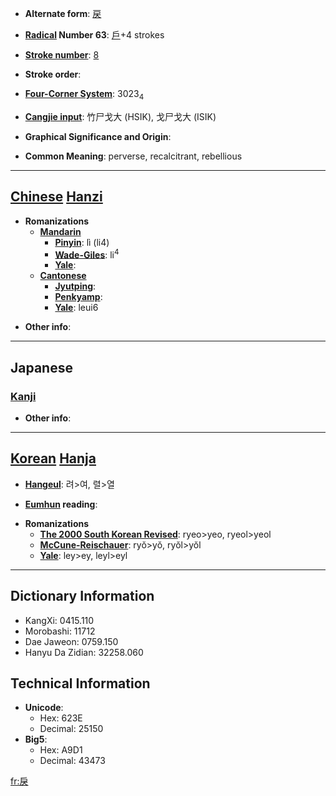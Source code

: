 * '''Alternate form''': [[戻]]

* '''[[Wiktionary:Chinese radical index| Radical]] Number 63''': [[Wiktionary:Chinese radical index 戶|戶]]+4 strokes

* '''[[Wiktionary:Chinese total strokes index|Stroke number]]''': [[Wiktionary:Chinese total strokes index 8|8]]

* '''Stroke order''': 

* '''[[Wiktionary:Chinese four corner index|Four-Corner System]]''': 3023<sub>4</sub>

* '''[[Wiktionary:Chinese Cangjie index|Cangjie input]]''': 竹尸戈大 (HSIK), 戈尸戈大 (ISIK)

* '''Graphical Significance and Origin''': 

* '''Common Meaning''': perverse, recalcitrant, rebellious

----

== [[Chinese]] [[Hanzi]] ==

* '''Romanizations'''
** '''[[Mandarin]]'''
*** '''[[Pinyin]]''': lì (li4)
*** '''[[Wade-Giles]]''': li<sup>4</sup>
*** '''[[Yale]]''': 
** '''[[Cantonese]]'''
*** '''[[Jyutping]]''':
*** '''[[Penkyamp]]''': 
*** '''[[Yale]]''': leui6

* '''Other info''': 

----

==Japanese==
===[[Kanji]]===
{{kanji|on readings=[[れい]] (rei), [[らい]] (rai)|kun readings=[[もどす]] (戻す, modosu), [[もどる]] (戻る, modoru), [[もどり]] (modori), [[いたる]] (itaru)}}

* '''Other info''':  

----

== [[Korean]] [[Hanja]] ==

* '''[[Hangeul]]''': 려>여, 렬>열

* '''[[Eumhun]] reading''': 

* '''Romanizations'''
** '''[[The 2000 South Korean Revised Romanization|The 2000 South Korean Revised]]''': ryeo>yeo, ryeol>yeol
** '''[[McCune-Reischauer]]''': ryŏ>yŏ, ryŏl>yŏl
** '''[[Yale]]''': ley>ey, leyl>eyl

----

== Dictionary Information ==

* KangXi: 0415.110
* Morobashi: 11712
* Dae Jaweon: 0759.150
* Hanyu Da Zidian: 32258.060

== Technical Information ==

* '''Unicode''':
** Hex: 623E
** Decimal: 25150
* '''Big5''':
** Hex: A9D1
** Decimal: 43473

[[fr:戾]]